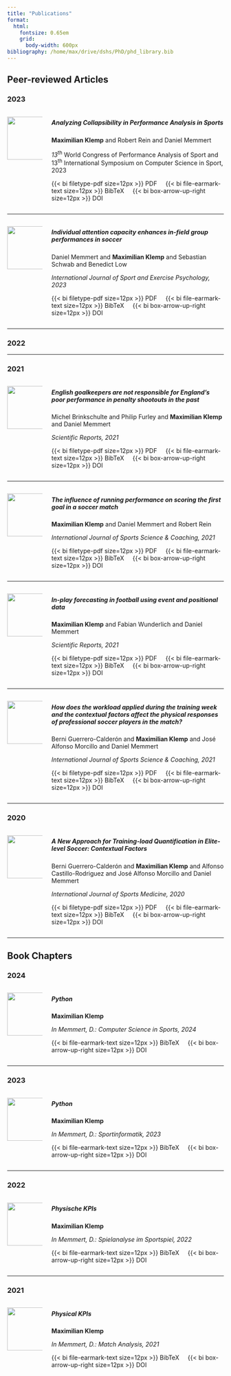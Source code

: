 ```yaml
---
title: "Publications"
format:
  html:
    fontsize: 0.65em
    grid: 
      body-width: 600px
bibliography: /home/max/drive/dshs/PhD/phd_library.bib
---
```


## Peer-reviewed Articles

### 2023
  
::: columns
::: {.column width="17%" vertical-align="middle"}
[![](publications/pub-images/klemp2023_small.png){fig-align="left" height="100"}](https://doi.org/10.1007/978-3-031-31772-9_23)
:::

::: {.column width="83%"}
##### **Analyzing Collapsibility in Performance Analysis in Sports**

**Maximilian Klemp** and Robert Rein and Daniel Memmert\

*13*<sup>th</sup> World Congress of Performance Analysis of Sport and 13<sup>th</sup> International Symposium on Computer Science in Sport, 2023

[{{< bi filetype-pdf size=12px >}} PDF](publications/download/klemp2023.pdf){style="text-decoration:none"}     [{{< bi file-earmark-text size=12px >}} BibTeX](publications/download/klemp2023.bib){style="text-decoration:none"}     [{{< bi box-arrow-up-right size=12px >}} DOI](https://doi.org/10.1007/978-3-031-31772-9_23){style="text-decoration:none"}
:::  
:::

------------------------------------------------------------------------

::: columns
::: {.column width="17%" vertical-align="middle"}
[![](publications/pub-images/memmert2023_small.png){fig-align="left" height="100"}](https://doi.org/10.1080/1612197x.2023.2204364)
:::

::: {.column width="83%"}
##### **Individual attention capacity enhances in-field group performances in soccer**

Daniel Memmert and **Maximilian Klemp** and Sebastian Schwab and Benedict Low  
  
*International Journal of Sport and Exercise Psychology, 2023*

[{{< bi filetype-pdf size=12px >}} PDF](publications/download/memmert2023.pdf){style="text-decoration:none"}     [{{< bi file-earmark-text size=12px >}} BibTeX](publications/download/memmert2023.bib){style="text-decoration:none"}     [{{< bi box-arrow-up-right size=12px >}} DOI](https://doi.org/10.1080/1612197x.2023.2204364){style="text-decoration:none"}
:::
:::

***

### 2022

***

### 2021

::: columns
::: {.column width="17%" vertical-align="middle"}
[![](publications/pub-images/brinkschulte2021_small.png){fig-align="left" height="100"}](https://doi.org/10.1038/s41598-021-04118-6)
:::

::: {.column width="83%"}
##### **English goalkeepers are not responsible for England's poor performance in penalty shootouts in the past**  
  
Michel Brinkschulte and Philip Furley and **Maximilian Klemp** and Daniel Memmert  
  
*Scientific Reports, 2021*

[{{< bi filetype-pdf size=12px >}} PDF](publications/download/brinkschulte2021.pdf){style="text-decoration:none"}     [{{< bi file-earmark-text size=12px >}} BibTeX](publications/download/brinkschulte2021.bib){style="text-decoration:none"}     [{{< bi box-arrow-up-right size=12px >}} DOI](https://doi.org/10.1038/s41598-021-04118-6){style="text-decoration:none"}
:::  
:::

***

::: columns
::: {.column width="17%" vertical-align="middle"}
[![](publications/pub-images/klemp2021_small.png){fig-align="left" height="100"}](https://doi.org/10.1177/17479541211035382)
:::

::: {.column width="83%"}
##### **The influence of running performance on scoring the first goal in a soccer match**  
  
**Maximilian Klemp** and Daniel Memmert and Robert Rein  
  
*International Journal of Sports Science & Coaching, 2021*

[{{< bi filetype-pdf size=12px >}} PDF](publications/download/klemp2021.pdf){style="text-decoration:none"}     [{{< bi file-earmark-text size=12px >}} BibTeX](publications/download/klemp2021.bib){style="text-decoration:none"}     [{{< bi box-arrow-up-right size=12px >}} DOI](https://doi.org/10.1177/17479541211035382){style="text-decoration:none"}
:::  
:::

***

::: columns
::: {.column width="17%" vertical-align="middle"}
[![](publications/pub-images/klemp2021b_small.png){fig-align="left" height="100"}](https://doi.org/10.1038/s41598-021-03157-3)
:::

::: {.column width="83%"}
##### **In-play forecasting in football using event and positional data**  
  
**Maximilian Klemp** and Fabian Wunderlich and Daniel Memmert
  
*Scientific Reports, 2021*

[{{< bi filetype-pdf size=12px >}} PDF](publications/download/klemp2021b.pdf){style="text-decoration:none"}     [{{< bi file-earmark-text size=12px >}} BibTeX](publications/download/klemp2021b.bib){style="text-decoration:none"}     [{{< bi box-arrow-up-right size=12px >}} DOI](https://doi.org/10.1038/s41598-021-03157-3){style="text-decoration:none"}
:::  
:::

***

::: columns
::: {.column width="17%" vertical-align="middle"}
[![](publications/pub-images/guerrerocalderon2021_small.png){fig-align="left" height="100"}](https://doi.org/10.1177/1747954121995610)
:::

::: {.column width="83%"}
##### **How does the workload applied during the training week and the contextual factors affect the physical responses of professional soccer players in the match?**    
  
Berni Guerrero-Calderón and **Maximilian Klemp** and José Alfonso Morcillo and Daniel Memmert

*International Journal of Sports Science & Coaching, 2021*

[{{< bi filetype-pdf size=12px >}} PDF](publications/download/guerrerocalderon2021.pdf){style="text-decoration:none"}     [{{< bi file-earmark-text size=12px >}} BibTeX](publications/download/guerrerocalderon2021.bib){style="text-decoration:none"}     [{{< bi box-arrow-up-right size=12px >}} DOI](https://doi.org/10.1177/1747954121995610){style="text-decoration:none"}
:::  
:::

***

### 2020
  
::: columns
::: {.column width="17%" vertical-align="middle"}
[![](publications/pub-images/guerrerocalderon2020_small.png){fig-align="left" height="100"}](https://doi.org/10.1055/a-1289-9059)
:::

::: {.column width="83%"}
##### **A New Approach for Training-load Quantification in Elite-level Soccer: Contextual Factors**      
  
Berni Guerrero-Calderón and **Maximilian Klemp** and Alfonso Castillo-Rodriguez and José Alfonso Morcillo and Daniel Memmert

*International Journal of Sports Medicine, 2020*

[{{< bi filetype-pdf size=12px >}} PDF](publications/download/guerrerocalderon2020.pdf){style="text-decoration:none"}     [{{< bi file-earmark-text size=12px >}} BibTeX](publications/download/guerrerocalderon2020.bib){style="text-decoration:none"}     [{{< bi box-arrow-up-right size=12px >}} DOI](https://doi.org/10.1055/a-1289-9059){style="text-decoration:none"}
:::  
:::

------------------------------------------------------------------------

## Book Chapters

### 2024

::: columns
::: {.column width="17%" vertical-align="middle"}
[![](publications/pub-images/klemp2024_small.png){fig-align="left" height="100"}](https://doi.org/10.1007/978-3-662-68313-2_15)
:::

::: {.column width="83%"}
##### **Python**      
  
**Maximilian Klemp**

*In Memmert, D.: Computer Science in Sports, 2024*

[{{< bi file-earmark-text size=12px >}} BibTeX](publications/download/klemp2024.bib){style="text-decoration:none"}     [{{< bi box-arrow-up-right size=12px >}} DOI](https://doi.org/10.1007/978-3-662-68313-2_15){style="text-decoration:none"}
:::  
:::

***

### 2023

::: columns
::: {.column width="17%" vertical-align="middle"}
[![](publications/pub-images/klemp2023b){fig-align="left" height="100"}](https://doi.org/10.1007/978-3-662-67026-2_15)
:::

::: {.column width="83%"}
##### **Python**      
  
**Maximilian Klemp**

*In Memmert, D.: Sportinformatik, 2023*

[{{< bi file-earmark-text size=12px >}} BibTeX](publications/download/klemp2023b.bib){style="text-decoration:none"}     [{{< bi box-arrow-up-right size=12px >}} DOI](https://doi.org/10.1007/978-3-662-67026-2_15){style="text-decoration:none"}
:::  
:::

***

### 2022

::: columns
::: {.column width="17%" vertical-align="middle"}
[![](publications/pub-images/klemp2022){fig-align="left" height="100"}](https://doi.org/10.1007/978-3-662-63444-8_24)
:::

::: {.column width="83%"}
##### **Physische KPIs**      
  
**Maximilian Klemp**

*In Memmert, D.: Spielanalyse im Sportspiel, 2022*

[{{< bi file-earmark-text size=12px >}} BibTeX](publications/download/klemp2022.bib){style="text-decoration:none"}     [{{< bi box-arrow-up-right size=12px >}} DOI](https://doi.org/10.1007/978-3-662-63444-8_24){style="text-decoration:none"}
:::  
:::

***

### 2021

::: columns
::: {.column width="17%" vertical-align="middle"}
[![](publications/pub-images/klemp2021c){fig-align="left" height="100"}](https://doi.org/10.4324/9781003160953-304)
:::

::: {.column width="83%"}
##### **Physical KPIs**      
  
**Maximilian Klemp**

*In Memmert, D.: Match Analysis, 2021*

[{{< bi file-earmark-text size=12px >}} BibTeX](publications/download/klemp2021c.bib){style="text-decoration:none"}     [{{< bi box-arrow-up-right size=12px >}} DOI](https://doi.org/10.4324/9781003160953-30){style="text-decoration:none"}

:::
:::